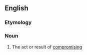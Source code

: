 ==English==

===Etymology===
{{suffix|en|compromise|ation}}

===Noun===
{{en-noun}}

# The act or result of [[compromise|compromising]]